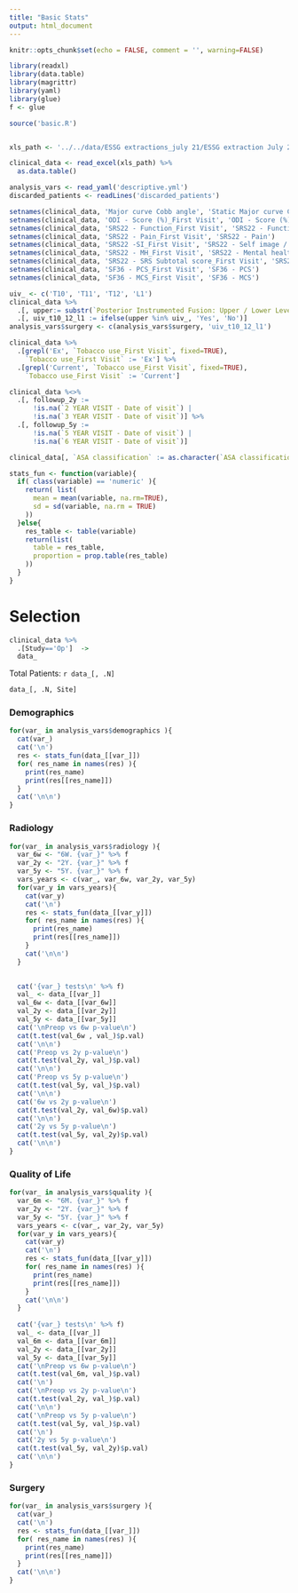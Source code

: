 ```yaml
---
title: "Basic Stats"
output: html_document
---
```


```r
knitr::opts_chunk$set(echo = FALSE, comment = '', warning=FALSE)
```

```r
library(readxl)
library(data.table)
library(magrittr)
library(yaml)
library(glue)
f <- glue

source('basic.R')


xls_path <- '../../data/ESSG extractions_july 21/ESSG extraction July 2021 DEF.xlsx'

clinical_data <- read_excel(xls_path) %>% 
  as.data.table()

analysis_vars <- read_yaml('descriptive.yml')
discarded_patients <- readLines('discarded_patients')
```

```r
setnames(clinical_data, 'Major curve Cobb angle', 'Static Major curve Cobb angle')
setnames(clinical_data, 'ODI - Score (%)_First Visit', 'ODI - Score (%)')
setnames(clinical_data, 'SRS22 - Function_First Visit', 'SRS22 - Function / Activity')
setnames(clinical_data, 'SRS22 - Pain_First Visit', 'SRS22 - Pain')
setnames(clinical_data, 'SRS22 -SI_First Visit', 'SRS22 - Self image / Appearance')
setnames(clinical_data, 'SRS22 - MH_First Visit', 'SRS22 - Mental health')
setnames(clinical_data, 'SRS22 - SRS Subtotal score_First Visit', 'SRS22 - SRS Subtotal score')
setnames(clinical_data, 'SF36 - PCS_First Visit', 'SF36 - PCS')
setnames(clinical_data, 'SF36 - MCS_First Visit', 'SF36 - MCS') 
```

```r
uiv_ <- c('T10', 'T11', 'T12', 'L1')
clinical_data %>% 
  .[, upper:= substr(`Posterior Instrumented Fusion: Upper / Lower Levels`, 1, 2)] %>% 
  .[, uiv_t10_12_l1 := ifelse(upper %in% uiv_, 'Yes', 'No')]
analysis_vars$surgery <- c(analysis_vars$surgery, 'uiv_t10_12_l1')

clinical_data %>% 
  .[grepl('Ex', `Tobacco use_First Visit`, fixed=TRUE),
    `Tobacco use_First Visit` := 'Ex'] %>% 
  .[grepl('Current', `Tobacco use_First Visit`, fixed=TRUE), 
    `Tobacco use_First Visit` := 'Current'] 

clinical_data %<>% 
  .[, followup_2y := 
      !is.na(`2 YEAR VISIT - Date of visit`) | 
      !is.na(`3 YEAR VISIT - Date of visit`)] %>% 
  .[, followup_5y := 
      !is.na(`5 YEAR VISIT - Date of visit`) | 
      !is.na(`6 YEAR VISIT - Date of visit`)]

clinical_data[, `ASA classification` := as.character(`ASA classification`)]
```

```r
stats_fun <- function(variable){
  if( class(variable) == 'numeric' ){
    return( list(
      mean = mean(variable, na.rm=TRUE),
      sd = sd(variable, na.rm = TRUE)
    ))
  }else{
    res_table <- table(variable)
    return(list(
      table = res_table, 
      proportion = prop.table(res_table)
    ))
  }
}
```

# Selection

```r
clinical_data %>% 
  .[Study=='Op']  ->
  data_
```

Total Patients: `r data_[, .N]`

```r
data_[, .N, Site]
```



### Demographics
```r
for(var_ in analysis_vars$demographics ){
  cat(var_)
  cat('\n')
  res <- stats_fun(data_[[var_]])
  for( res_name in names(res) ){
    print(res_name)
    print(res[[res_name]])
  }
  cat('\n\n')
}
```


### Radiology
```r
for(var_ in analysis_vars$radiology ){
  var_6w <- "6W. {var_}" %>% f
  var_2y <- "2Y. {var_}" %>% f
  var_5y <- "5Y. {var_}" %>% f
  vars_years <- c(var_, var_6w, var_2y, var_5y)
  for(var_y in vars_years){
    cat(var_y)
    cat('\n')
    res <- stats_fun(data_[[var_y]])
    for( res_name in names(res) ){
      print(res_name)
      print(res[[res_name]])
    }
    cat('\n\n')
  }

    
  cat('{var_} tests\n' %>% f)
  val_ <- data_[[var_]]
  val_6w <- data_[[var_6w]]
  val_2y <- data_[[var_2y]]
  val_5y <- data_[[var_5y]]
  cat('\nPreop vs 6w p-value\n')
  cat(t.test(val_6w , val_)$p.val)
  cat('\n\n')
  cat('Preop vs 2y p-value\n')
  cat(t.test(val_2y, val_)$p.val)
  cat('\n\n')
  cat('Preop vs 5y p-value\n')
  cat(t.test(val_5y, val_)$p.val)
  cat('\n\n')
  cat('6w vs 2y p-value\n')
  cat(t.test(val_2y, val_6w)$p.val)
  cat('\n\n')
  cat('2y vs 5y p-value\n')
  cat(t.test(val_5y, val_2y)$p.val)
  cat('\n\n')
}
```


### Quality of Life
```r
for(var_ in analysis_vars$quality ){
  var_6m <- "6M. {var_}" %>% f
  var_2y <- "2Y. {var_}" %>% f
  var_5y <- "5Y. {var_}" %>% f
  vars_years <- c(var_, var_2y, var_5y)
  for(var_y in vars_years){
    cat(var_y)
    cat('\n')
    res <- stats_fun(data_[[var_y]])
    for( res_name in names(res) ){
      print(res_name)
      print(res[[res_name]])
    }
    cat('\n\n')
  }
  
  cat('{var_} tests\n' %>% f)
  val_ <- data_[[var_]]
  val_6m <- data_[[var_6m]]
  val_2y <- data_[[var_2y]]
  val_5y <- data_[[var_5y]]
  cat('\nPreop vs 6w p-value\n')
  cat(t.test(val_6m, val_)$p.val)
  cat('\n')
  cat('\nPreop vs 2y p-value\n')
  cat(t.test(val_2y, val_)$p.val)
  cat('\n\n')
  cat('\nPreop vs 5y p-value\n')
  cat(t.test(val_5y, val_)$p.val)
  cat('\n')
  cat('2y vs 5y p-value\n')
  cat(t.test(val_5y, val_2y)$p.val)
  cat('\n\n')
}
```


### Surgery
```r
for(var_ in analysis_vars$surgery ){
  cat(var_)
  cat('\n')
  res <- stats_fun(data_[[var_]])
  for( res_name in names(res) ){
    print(res_name)
    print(res[[res_name]])
  }
  cat('\n\n')
}
```

